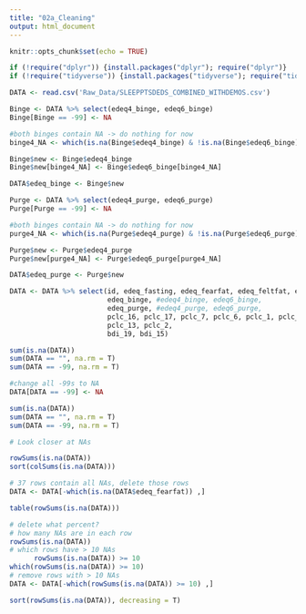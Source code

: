 ```yaml
---
title: "02a_Cleaning"
output: html_document
---
```


```r
knitr::opts_chunk$set(echo = TRUE)
```

```r
if (!require("dplyr")) {install.packages("dplyr"); require("dplyr")}
if (!require("tidyverse")) {install.packages("tidyverse"); require("tidyverse")}
```

```r
DATA <- read.csv('Raw_Data/SLEEPPTSDEDS_COMBINED_WITHDEMOS.csv')
```

```r
Binge <- DATA %>% select(edeq4_binge, edeq6_binge)
Binge[Binge == -99] <- NA

#both binges contain NA -> do nothing for now
binge4_NA <- which(is.na(Binge$edeq4_binge) & !is.na(Binge$edeq6_binge))

Binge$new <- Binge$edeq4_binge
Binge$new[binge4_NA] <- Binge$edeq6_binge[binge4_NA]

DATA$edeq_binge <- Binge$new

Purge <- DATA %>% select(edeq4_purge, edeq6_purge)
Purge[Purge == -99] <- NA

#both binges contain NA -> do nothing for now
purge4_NA <- which(is.na(Purge$edeq4_purge) & !is.na(Purge$edeq6_purge))

Purge$new <- Purge$edeq4_purge
Purge$new[purge4_NA] <- Purge$edeq6_purge[purge4_NA]

DATA$edeq_purge <- Purge$new
```

```r
DATA <- DATA %>% select(id, edeq_fasting, edeq_fearfat, edeq_feltfat, edeq_restraint, 
                        edeq_binge, #edeq4_binge, edeq6_binge, 
                        edeq_purge, #edeq4_purge, edeq6_purge, 
                        pclc_16, pclc_17, pclc_7, pclc_6, pclc_1, pclc_11, #
                        pclc_13, pclc_2, 
                        bdi_19, bdi_15)
```

```r

sum(is.na(DATA))
sum(DATA == "", na.rm = T)
sum(DATA == -99, na.rm = T)

#change all -99s to NA
DATA[DATA == -99] <- NA

sum(is.na(DATA))
sum(DATA == "", na.rm = T)
sum(DATA == -99, na.rm = T)

# Look closer at NAs

rowSums(is.na(DATA))
sort(colSums(is.na(DATA)))

# 37 rows contain all NAs, delete those rows
DATA <- DATA[-which(is.na(DATA$edeq_fearfat)) ,]

table(rowSums(is.na(DATA)))

# delete what percent?
# how many NAs are in each row
rowSums(is.na(DATA))
# which rows have > 10 NAs
      rowSums(is.na(DATA)) >= 10
which(rowSums(is.na(DATA)) >= 10) 
# remove rows with > 10 NAs
DATA <- DATA[-which(rowSums(is.na(DATA)) >= 10) ,]

sort(rowSums(is.na(DATA)), decreasing = T)
```

